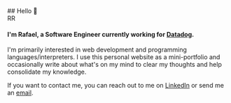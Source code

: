 

<article className="flex flex-col items-center grow px-6 gap-6">
##  Hello 👋
<div>
    <Avatar.Root className="AvatarRoot">
      <Avatar.Image
        className="AvatarImage"
        src={Photo}
        alt="Rafael Rahal"
      />
      <Avatar.Fallback className="AvatarFallback" delayMs={500}>
        RR
      </Avatar.Fallback>
    </Avatar.Root>
  </div>
<h4 className='text-lg'> I'm Rafael, a Software Engineer currently working for <a className='font-normal' href='https://www.datadoghq.com/' target='_blank'>
<span className='text-[#632CA6]'>Datadog</span></a>.</h4>

I'm primarily interested in web development and programming languages/interpreters.
I use this personal website as a mini-portfolio and occasionally write
about what's on my mind to clear my thoughts and help consolidate my knowledge.

If you want to contact me, you can reach out to me on <a href="https://www.linkedin.com/in/rafaelrahal" target="_blank">LinkedIn</a> or send me an <a href="mailto:rrrahal@gmail.com" target="_blank">email</a>.
</article>





